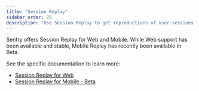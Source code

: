 ```yaml
---
title: "Session Replay"
sidebar_order: 70
description: "Use Session Replay to get reproductions of user sessions to improve your app experience."
---
```


Sentry offers Session Replay for Web and Mobile. While Web support has been available and stable, Mobile Replay has recently been available in Beta.

See the specific documentation to learn more:

* [Session Replay for Web](web/)
* [Session Replay for Mobile - Beta](mobile/)
